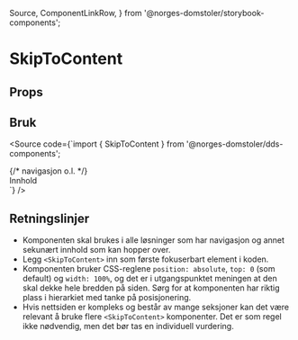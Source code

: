   Source,
  ComponentLinkRow,
} from '@norges-domstoler/storybook-components';

<Meta of={SkipToContentStories} />

# SkipToContent

<ComponentLinkRow
  docsHref="https://design.domstol.no/987b33f71/p/206fdc-skiptocontent/b/11d1c4"
  figmaHref="https://www.figma.com/file/ewqSDmkgqDQ5PyOsRp4V5b/?node-id=4695%3A96825"
  githubHref="https://github.com/domstolene/designsystem/tree/main/packages/components/src/components/SkipToContent"
  storybookHref="https://domstolene.github.io/designsystem/?path=/story/dds-components-components-skiptocontent--default"
/>

## Props

<Canvas of={SkipToContentStories.Preview} />
<Controls of={SkipToContentStories.Preview} />

## Bruk

<Source
  code={`import { SkipToContent } from '@norges-domstoler/dds-components';

<body>
  <SkipToContent {...args} href="#innhold" />
  {/* navigasjon o.l. */}
  <main id="innhold">Innhold</main>
</body>
`} />

## Retningslinjer

- Komponenten skal brukes i alle løsninger som har navigasjon og annet sekunært innhold som kan hopper over.
- Legg `<SkipToContent>` inn som første fokuserbart element i koden.
- Komponenten bruker CSS-reglene `position: absolute`, `top: 0` (som default) og `width: 100%`, og det er i utgangspunktet meningen at den skal dekke hele bredden på siden. Sørg for at komponenten har riktig plass i hierarkiet med tanke på posisjonering.
- Hvis nettsiden er kompleks og består av mange seksjoner kan det være relevant å bruke flere `<SkipToContent>` komponenter. Det er som regel ikke nødvendig, men det bør tas en individuell vurdering.
